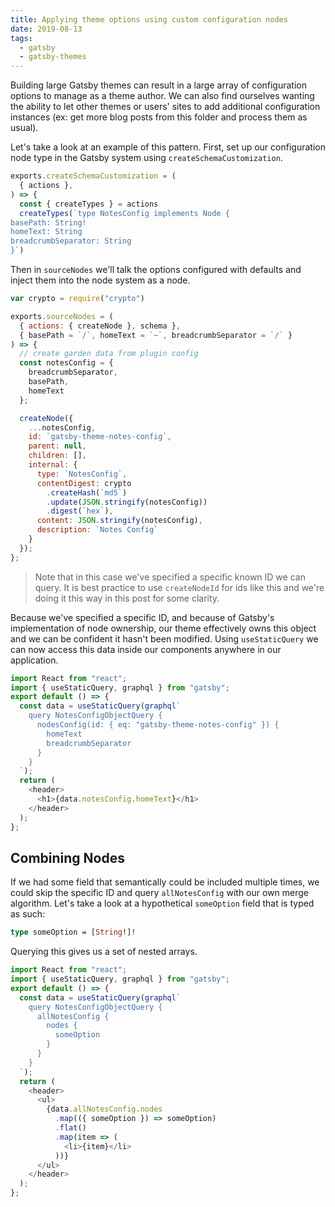 ```yaml
---
title: Applying theme options using custom configuration nodes
date: 2019-08-13
tags:
  - gatsby
  - gatsby-themes
---
```


Building large Gatsby themes can result in a large array of configuration options to manage as a theme author. We can also find ourselves wanting the ability to let other themes or users' sites to add additional configuration instances (ex: get more blog posts from this folder and process them as usual).

Let's take a look at an example of this pattern. First, set up our configuration node type in the Gatsby system using `createSchemaCustomization`.

```js title=gatsby-node.js
exports.createSchemaCustomization = (
  { actions },
) => {
  const { createTypes } = actions
  createTypes(`type NotesConfig implements Node {
basePath: String!
homeText: String
breadcrumbSeparator: String
}`)
```

Then in `sourceNodes` we'll talk the options configured with defaults and inject them into the node system as a node.

```js title=gatsby-node.js
var crypto = require("crypto")

exports.sourceNodes = (
  { actions: { createNode }, schema },
  { basePath = `/`, homeText = `~`, breadcrumbSeparator = `/` }
) => {
  // create garden data from plugin config
  const notesConfig = {
    breadcrumbSeparator,
    basePath,
    homeText
  };

  createNode({
    ...notesConfig,
    id: `gatsby-theme-notes-config`,
    parent: null,
    children: [],
    internal: {
      type: `NotesConfig`,
      contentDigest: crypto
        .createHash(`md5`)
        .update(JSON.stringify(notesConfig))
        .digest(`hex`),
      content: JSON.stringify(notesConfig),
      description: `Notes Config`
    }
  });
};
```

> Note that in this case we've specified a specific known ID we can query. It is best practice to use `createNodeId` for ids like this and we're doing it this way in this post for some clarity.

Because we've specified a specific ID, and because of Gatsby's implementation of node ownership, our theme effectively owns this object and we can be confident it hasn't been modified. Using `useStaticQuery` we can now access this data inside our components anywhere in our application.

```js
import React from "react";
import { useStaticQuery, graphql } from "gatsby";
export default () => {
  const data = useStaticQuery(graphql`
    query NotesConfigObjectQuery {
      nodesConfig(id: { eq: "gatsby-theme-notes-config" }) {
        homeText
        breadcrumbSeparator
      }
    }
  `);
  return (
    <header>
      <h1>{data.notesConfig.homeText}</h1>
    </header>
  );
};
```

## Combining Nodes

If we had some field that semantically could be included multiple times, we could skip the specific ID and query `allNotesConfig` with our own merge algorithm. Let's take a look at a hypothetical `someOption` field that is typed as such:

```graphql
type someOption = [String!]!
```

Querying this gives us a set of nested arrays.

```js
import React from "react";
import { useStaticQuery, graphql } from "gatsby";
export default () => {
  const data = useStaticQuery(graphql`
    query NotesConfigObjectQuery {
      allNotesConfig {
        nodes {
          someOption
        }
      }
    }
  `);
  return (
    <header>
      <ul>
        {data.allNotesConfig.nodes
          .map(({ someOption }) => someOption)
          .flat()
          .map(item => (
            <li>{item}</li>
          ))}
      </ul>
    </header>
  );
};
```
